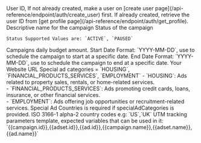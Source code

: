 <ParamField body="userId" type="string" required>
	User ID, If not already created, make a user on [create user
	page](/api-reference/endpoint/auth/create_user) first. If already created,
	retrieve the user ID from [get profile
	page](/api-reference/endpoint/auth/get_profile).
</ParamField>

<ParamField body="campaignName" type="string" required>
	Descriptive name for the campaign
</ParamField>

<ParamField body="status" type="string" default="PAUSED">
	Status of the campaign
	
	Status Supported Values are: `ACTIVE`, `PAUSED`
</ParamField>

<ParamField body="budget" type="number" required>
	Campaigns daily budget amount.
</ParamField>

<ParamField body="startDate" type="string">
	Start Date Format: `YYYY-MM-DD`, use to schedule the campaign to start at a
	specific date.
</ParamField>

<ParamField body="endDate" type="string">
	End Date Format: `YYYY-MM-DD`, use to schedule the campaign to end at a
	specific date.
</ParamField>

<ParamField body="url" type="string" required>
	Your Website URL
</ParamField>

<ParamField body="specialAdCategories" type="string[]">
	Special ad categories = `HOUSING`, `FINANCIAL_PRODUCTS_SERVICES`,
	`EMPLOYMENT`
	<Note>
		- `HOUSING`: Ads related to property sales, rentals, or home-related
		services. <br />
		- `FINANCIAL_PRODUCTS_SERVICES`: Ads promoting credit cards, loans, insurance,
		or other financial services. <br /> - `EMPLOYMENT`: Ads offering job opportunities
		or recruitment-related services.
	</Note>
</ParamField>

<ParamField body="specialAdCountries" type="string[]">
	<Warning>
		Special Ad Countries is required if specialAdCategories is provided.
	</Warning>
	ISO 3166-1 alpha-2 country codes e.g: `US`,`UK`
</ParamField>

<ParamField body="utmParams" type="string">
	UTM tracking parameters template, expected variables that can be used in it: `{{campaign.id}},{{adset.id}},{{ad.id}},{{campaign.name}},{{adset.name}},{{ad.name}}`
</ParamField>
